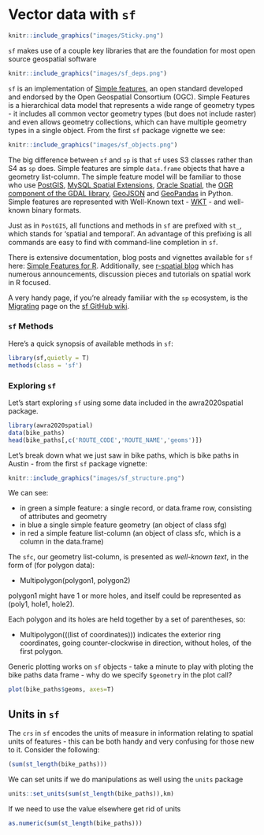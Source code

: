 # Vector data with `sf`

```r
knitr::include_graphics("images/Sticky.png")
```

`sf` makes use of a couple key libraries that are the foundation for most open source geospatial software
```r
knitr::include_graphics("images/sf_deps.png")
```

`sf` is an implementation of [Simple features](https://en.wikipedia.org/wiki/Simple_Features), an open standard developed and endorsed by the Open Geospatial Consortium (OGC). Simple Features is a hierarchical data model that represents a wide range of geometry types - it includes all common vector geometry types (but does not include raster) and even allows geometry collections, which can have multiple geometry types in a single object.  From the first `sf` package vignette we see:

```r
knitr::include_graphics("images/sf_objects.png")
```

The big difference between `sf` and `sp` is that `sf` uses S3 classes rather than S4 as `sp` does.  Simple features are simple `data.frame` objects that have a geometry list-column. The simple feature model will be familiar to those who use [PostGIS](https://en.wikipedia.org/wiki/PostGIS), [MySQL Spatial Extensions](https://en.wikipedia.org/wiki/MySQL), [Oracle Spatial](https://en.wikipedia.org/wiki/Oracle_Spatial_and_Graph), the [OGR component of the GDAL library](https://en.wikipedia.org/wiki/GDAL), [GeoJSON](https://datatracker.ietf.org/doc/rfc7946/) and [GeoPandas](http://geopandas.org/) in Python.  Simple features are represented with Well-Known text - [WKT](https://en.wikipedia.org/wiki/Well-known_text) - and well-known binary formats.

Just as in `PostGIS`, all functions and methods in `sf` are prefixed with `st_`, which stands for 'spatial and temporal'.  An advantage of this prefixing is all commands are easy to find with command-line completion in `sf`.

There is extensive documentation, blog posts and vignettes available for `sf` here:
[Simple Features for R](https://github.com/edzer/sfr).  Additionally, see [r-spatial blog](http://r-spatial.org/) which has numerous announcements, discussion pieces and tutorials on spatial work in R focused. 

A very handy page, if you're already familiar with the `sp` ecosystem, is the [Migrating](https://github.com/r-spatial/sf/wiki/migrating) page on the [sf GitHub wiki](https://github.com/r-spatial/sf/wiki).

### `sf` Methods
Here's a quick synopsis of available methods in `sf`:
```r
library(sf,quietly = T)
methods(class = 'sf')
```

### Exploring `sf`
Let's start exploring `sf` using some data included in the awra2020spatial package.

```r
library(awra2020spatial)
data(bike_paths)
head(bike_paths[,c('ROUTE_CODE','ROUTE_NAME','geoms')])
```

Let's break down what we just saw in bike paths, which is bike paths in Austin - from the first `sf` package vignette:

```r
knitr::include_graphics("images/sf_structure.png")
```

We can see:

* in green a simple feature: a single record, or data.frame row, consisting of attributes and geometry
* in blue a single simple feature geometry (an object of class sfg)
* in red a simple feature list-column (an object of class sfc, which is a column in the data.frame)

The `sfc`, our geometry list-column, is presented as *well-known text*, in the form of (for polygon data):

* Multipolygon(polygon1, polygon2)

polygon1 might have 1 or more holes, and itself could be represented as (poly1, hole1, hole2).

Each polygon and its holes are held together by a set of parentheses, so:

* Multipolygon(((list of coordinates))) indicates the exterior ring coordinates, going counter-clockwise in direction, without holes, of the first polygon.

Generic plotting works on `sf` objects - take a minute to play with ploting the bike paths data frame - why do we specify `$geometry` in the plot call?
```r
plot(bike_paths$geoms, axes=T)
```

## Units in `sf`
The `crs` in `sf` encodes the units of measure in information relating to spatial units of features - this can be both handy and very confusing for those new to it.  Consider the following:

```r
(sum(st_length(bike_paths)))
```
 
We can set units if we do manipulations as well using the `units` package  
```r
units::set_units(sum(st_length(bike_paths)),km)
```

If we need to use the value elsewhere get rid of units 
```r
as.numeric(sum(st_length(bike_paths)))
```

